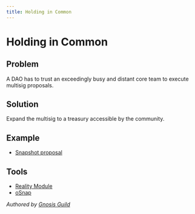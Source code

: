 ```yaml
---
title: Holding in Common
---
```


# Holding in Common

## Problem

A DAO has to trust an exceedingly busy and distant core team to execute multisig proposals.

## Solution

Expand the multisig to a treasury accessible by the community.

## Example

- [Snapshot proposal](https://snapshot.org/#/gnosis.eth/proposal/QmNMRBnipvRfos9ze1MrKpFAsHqxhNrmxjrXzxJnhFif9b)

## Tools

- [Reality Module](/documentation/reality-module.mdx)
- [oSnap](https://medium.com/uma-project/announcing-osnap-gasless-snapshot-voting-with-on-chain-execution-by-uma-7374ed729b28)

*Authored by [Gnosis Guild](https://gnosisguild.org)*
